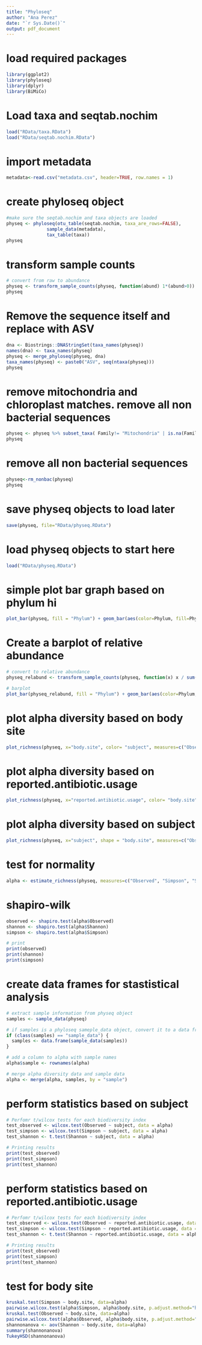 ```yaml
---
title: "Phyloseq"
author: "Ana Perez"
date: "`r Sys.Date()`"
output: pdf_document
---
```


# load required packages
```r
library(ggplot2)
library(phyloseq)
library(dplyr)
library(BiMiCo)
```

# Load taxa and seqtab.nochim
```r
load("RData/taxa.RData")
load("RData/seqtab.nochim.RData")
```

# import metadata
```r
metadata<-read.csv("metadata.csv", header=TRUE, row.names = 1)
```

# create phyloseq object
```r
#make sure the seqtab.nochim and taxa objects are loaded
physeq <- phyloseq(otu_table(seqtab.nochim, taxa_are_rows=FALSE), 
               sample_data(metadata), 
               tax_table(taxa))
physeq
```

# transform sample counts
```r
# convert from raw to abundance
physeq <- transform_sample_counts(physeq, function(abund) 1*(abund>0))
physeq
```

# Remove the sequence itself and replace with ASV
```r
dna <- Biostrings::DNAStringSet(taxa_names(physeq))
names(dna) <- taxa_names(physeq)
physeq <- merge_phyloseq(physeq, dna)
taxa_names(physeq) <- paste0("ASV", seq(ntaxa(physeq)))
physeq
```

# remove mitochondria and chloroplast matches. remove all non bacterial sequences
```r
physeq <- physeq %>% subset_taxa( Family!= "Mitochondria" | is.na(Family) & Order!="Chloroplast" | is.na(Order) ) 
physeq
```

# remove all non bacterial sequences
```r
physeq<-rm_nonbac(physeq)
physeq
```

# save physeq objects to load later
```r
save(physeq, file="RData/physeq.RData")
```

# load physeq objects to start here
```r
load("RData/physeq.RData")
```

# simple plot bar graph based on phylum hi
```r
plot_bar(physeq, fill = "Phylum") + geom_bar(aes(color=Phylum, fill=Phylum),stat="identity", position="fill")
```
# Create a barplot of relative abundance 
```r
# convert to relative abundance 
physeq_relabund <- transform_sample_counts(physeq, function(x) x / sum(x))

# barplot 
plot_bar(physeq_relabund, fill = "Phylum") + geom_bar(aes(color=Phylum, fill=Phylum),stat="identity", position="fill") +facet_wrap(~body.site, scales = "free")
```

# plot alpha diversity based on body site
```r
plot_richness(physeq, x="body.site", color= "subject", measures=c("Observed","Simpson","Shannon"))
```

# plot alpha diversity based on reported.antibiotic.usage
```r
plot_richness(physeq, x="reported.antibiotic.usage", color= "body.site", measures=c("Observed","Simpson","Shannon"))
```

# plot alpha diversity based on subject
```r
plot_richness(physeq, x="subject", shape = "body.site", measures=c("Observed","Simpson","Shannon"))
```

# test for normality 
```r
alpha <- estimate_richness(physeq, measures=c("Observed", "Simpson", "Shannon"))
``` 
# shapiro-wilk
```r
observed <- shapiro.test(alpha$Observed)
shannon <- shapiro.test(alpha$Shannon)
simpson <- shapiro.test(alpha$Simpson)

# print 
print(observed)
print(shannon)
print(simpson)
```

# create data frames for stastistical analysis 
```r
# extract sample information from physeq object 
samples <- sample_data(physeq)

# if samples is a phyloseq sameple_data object, convert it to a data frame 
if (class(samples) == "sample_data") {
  samples <- data.frame(sample_data(samples))
}

# add a column to alpha with sample names 
alpha$sample <- rownames(alpha)

# merge alpha diversity data and sample data 
alpha <- merge(alpha, samples, by = "sample")
```

# perform statistics based on subject 
```r
# Perfomr t/wilcox tests for each biodiversity index 
test_observed <- wilcox.test(Observed ~ subject, data = alpha)
test_simpson <- wilcox.test(Simpson ~ subject, data = alpha)
test_shannon <- t.test(Shannon ~ subject, data = alpha)

# Printing results 
print(test_observed)
print(test_simpson)
print(test_shannon)
```

# perform statistics based on reported.antibiotic.usage 
```r
# Perfomr t/wilcox tests for each biodiversity index 
test_observed <- wilcox.test(Observed ~ reported.antibiotic.usage, data = alpha)
test_simpson <- wilcox.test(Simpson ~ reported.antibiotic.usage, data = alpha)
test_shannon <- t.test(Shannon ~ reported.antibiotic.usage, data = alpha)

# Printing results 
print(test_observed)
print(test_simpson)
print(test_shannon)
```

# test for body site 
```r
kruskal.test(Simpson ~ body.site, data=alpha)
pairwise.wilcox.test(alpha$Simpson, alpha$body.site, p.adjust.method="holm")
kruskal.test(Observed ~ body.site, data=alpha)
pairwise.wilcox.test(alpha$Observed, alpha$body.site, p.adjust.method="holm")
shannonanova <- aov(Shannon ~ body.site, data=alpha)
summary(shannonanova)
TukeyHSD(shannonanova)
```
